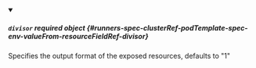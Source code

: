 


<details className="config-field" data-expandable="true" open>
<summary>

##### `divisor` <span className="config-field-required" data-required="false">required</span> <span className="config-field-type">object</span> <span className="config-field-default"></span> <span className="config-field-enum"></span> {#runners-spec-clusterRef-podTemplate-spec-env-valueFrom-resourceFieldRef-divisor}

Specifies the output format of the exposed resources, defaults to "1"

</summary>

<PartialDivisorreference />


</details>
